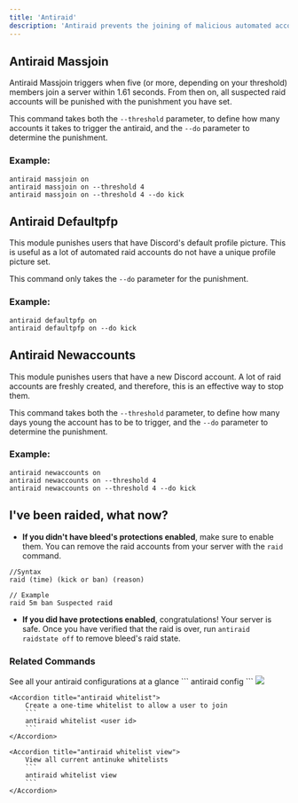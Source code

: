 ```yaml
---
title: 'Antiraid'
description: 'Antiraid prevents the joining of malicious automated accounts into your server and consists of three modules detailed below.'
---
```


## Antiraid Massjoin
Antiraid Massjoin triggers when five (or more, depending on your threshold) members join a server within 1.61 seconds. From then on, all suspected raid accounts will be punished with the punishment you have set.

This command takes both the ``--threshold`` parameter, to define how many accounts it takes to trigger the antiraid, and the ``--do`` parameter to determine the punishment.
### Example:
```
antiraid massjoin on
antiraid massjoin on --threshold 4
antiraid massjoin on --threshold 4 --do kick
```
## Antiraid Defaultpfp
This module punishes users that have Discord's default profile picture. This is useful as a lot of automated raid accounts do not have a unique profile picture set. 

This command only takes the `--do` parameter for the punishment.
### Example:
```
antiraid defaultpfp on
antiraid defaultpfp on --do kick
```
## Antiraid Newaccounts
This module punishes users that have a new Discord account. A lot of raid accounts are freshly created, and therefore, this is an effective way to stop them.  

This command takes both the ``--threshold`` parameter, to define how many days young the account has to be to trigger, and the ``--do`` parameter to determine the punishment.
### Example:
```
antiraid newaccounts on
antiraid newaccounts on --threshold 4
antiraid newaccounts on --threshold 4 --do kick
```

## I've been raided, what now?
- **If you didn't have bleed's protections enabled**, make sure to enable them. You can remove the raid accounts from your server with the `raid` command.
```
//Syntax
raid (time) (kick or ban) (reason)

// Example 
raid 5m ban Suspected raid
```

- **If you did have protections enabled**, congratulations! Your server is safe. Once you have verified that the raid is over, run `antiraid raidstate off` to remove bleed's raid state. 

### Related Commands

<AccordionGroup>
    <Accordion title="antiraid configuration">
        See all your antiraid configurations at a glance
        ```
        antiraid config
        ```
        <Frame type="glass" caption="Antiraid config">
            <img src="https://i.postimg.cc/2jMmGDJb/image.png"/>
        </Frame>
    </Accordion>

    <Accordion title="antiraid whitelist">
        Create a one-time whitelist to allow a user to join
        ```
        antiraid whitelist <user id>
        ```
    </Accordion>

    <Accordion title="antiraid whitelist view">
        View all current antinuke whitelists
        ```
        antiraid whitelist view
        ```
    </Accordion>
</AccordionGroup>